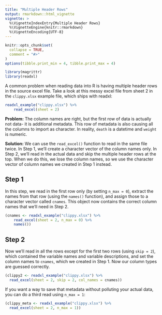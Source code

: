 ```yaml
---
title: "Multiple Header Rows"
output: rmarkdown::html_vignette
vignette: >
  %\VignetteIndexEntry{Multiple Header Rows}
  %\VignetteEngine{knitr::rmarkdown}
  %\VignetteEncoding{UTF-8}
---
```


```r
knitr::opts_chunk$set(
  collapse = TRUE,
  comment = "#>"
)
options(tibble.print_min = 4, tibble.print_max = 4)
```

```r
library(magrittr)
library(readxl)
```

A common problem when reading data into R is having multiple header rows in the source excel file. Take a look at this messy excel file from sheet 2 in the `clippy.xlsx` example file, which ships with readxl:

```r
readxl_example("clippy.xlsx") %>% 
    read_excel(sheet = 2)
```

**Problem:** The column names are right, but the first row of data is actually not data- it is additional metadata. This row of metadata is also causing all the columns to import as character. In reality, `death` is a datetime and `weight` is numeric.

**Solution:** We can use the `read_excel()` function to read in the same file twice. In Step 1, we’ll create a character vector of the column names only. In Step 2, we’ll read in the actual data and skip the multiple header rows at the top. When we do this, we lose the column names, so we use the character vector of column names we created in Step 1 instead.

## Step 1

In this step, we read in the first row only (by setting `n_max = 0`), extract the names from that row (using the `names()` function), and assign those to a character vector called `cnames`. This object now contains the correct column names that we’ll need in Step 2.

```r
(cnames <- readxl_example("clippy.xlsx") %>% 
    read_excel(sheet = 2, n_max = 0) %>% 
    names())
```

## Step 2

Now we'll read in all the rows except for the first two rows (using `skip = 2`), which contained the variable names and variable descriptions, and set the column names to `cnames`, which we created in Step 1. Now our column types are guessed correctly.

```r
(clippy2 <- readxl_example("clippy.xlsx") %>% 
  read_excel(sheet = 2, skip = 2, col_names = cnames))
```


If you want a way to save that metadata without polluting your actual data, you can do a third read using `n_max = 1`:

```r
(clippy_meta <- readxl_example("clippy.xlsx") %>% 
  read_excel(sheet = 2, n_max = 1))
```

